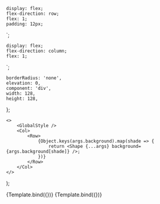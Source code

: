 


<Meta title="Foundations/Palette" />

    display: flex;
    flex-direction: row;
    flex: 1;
    padding: 12px;
`;

    display: flex;
    flex-direction: column;
    flex: 1;
`;

    borderRadius: 'none',
    elevation: 0,
    component: 'div',
    width: 128,
    height: 128,
};

    <>
        <GlobalStyle />
        <Col>
            <Row>
                {Object.keys(args.background).map(shade => {
                    return <Shape {...args} background={args.background[shade]} />;
                })}
            </Row>
        </Col>
    </>
);

<Canvas>
    <Story
        name="Blue"
        argTypes={{}}
        args={{
            ...defaultArgs,
            background: createColorShades('#1C58D9'),
        }}
    >
        {Template.bind({})}
    </Story>
    <Story
        name="Yellow"
        argTypes={{}}
        args={{
            ...defaultArgs,
            background: createColorShades('#7A5600'),
        }}
    >
        {Template.bind({})}
    </Story>
</Canvas>
